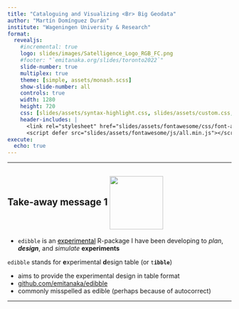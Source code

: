 ```yaml
---
title: "Cataloguing and Visualizing <Br> Big Geodata"
author: "Martín Domínguez Durán"
institute: "Wageningen University & Research"
format: 
  revealjs:
    #incremental: true
    logo: slides/images/Satelligence_Logo_RGB_FC.png
    #footer: "`emitanaka.org/slides/toronto2022`"
    slide-number: true
    multiplex: true
    theme: [simple, assets/monash.scss]
    show-slide-number: all
    controls: true
    width: 1280
    height: 720
    css: [slides/assets/syntax-highlight.css, slides/assets/custom.css, slides/assets/pacman.css]
    header-includes: |
      <link rel="stylesheet" href="slides/assets/fontawesome/css/font-awesome.min.css">
      <script defer src="slides/assets/fontawesome/js/all.min.js"></script>
execute:
  echo: true
---
```


---



## Take-away message [1]{.circle} <i class="fa-brands fa-r-project" style="height:120px;vertical-align:middle;"></i> <img src="images/edibble.png" height="120px" style="vertical-align:middle;"> 



* `edibble` is an <a href="https://lifecycle.r-lib.org/articles/stages.html#experimental" style="color:black">experimental</a> R-package I have been developing to *plan*, **_design_**, and *simulate* **experiments**

::: info-box

`edibble` stands for **e**xperimental **d**esign table (or `t`**`ibble`**)  

 <ul >
    <li><i class="fa-solid fa-bullseye"></i>aims to provide the experimental design in table format</li>
    <li><i class="fa-brands fa-github"></i>[github.com/emitanaka/edibble](https://github.com/emitanaka/edibble)  </li>
    <li><i class="fa-solid fa-bowl-food"></i>commonly misspelled as edible (perhaps because of autocorrect)</li>
</ul>


:::




---
